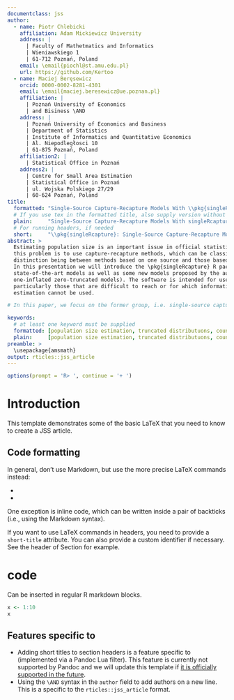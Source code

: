 ```yaml
---
documentclass: jss
author:
  - name: Piotr Chlebicki
    affiliation: Adam Mickiewicz University
    address: |
      | Faculty of Mathetmatics and Informatics
      | Wieniawskiego 1
      | 61-712 Poznań, Poland
    email: \email{piochl@st.amu.edu.pl}
    url: https://github.com/Kertoo
  - name: Maciej Beręsewicz
    orcid: 0000-0002-8281-4301
    email: \email{maciej.beresewicz@ue.poznan.pl}
    affiliation: |
      | Poznań University of Economics
      | and Bisiness \AND
    address: |
      | Poznań University of Economics and Business
      | Department of Statistics
      | Institute of Informatics and Quantitative Economics
      | Al. Niepodległosci 10
      | 61-875 Poznań, Poland
    affiliation2: |
      | Statistical Office in Poznań
    address2: |
      | Centre for Small Area Estimation
      | Statistical Office in Poznań
      | ul. Wojska Polskiego 27/29
      | 60-624 Poznań, Poland
title:
  formatted: "Single-Source Capture-Recapture Models With \\pkg{singleRcapture} and \\pkg{singleRcaptureExtra}"
  # If you use tex in the formatted title, also supply version without
  plain:     "Single-Source Capture-Recapture Models With singleRcapture and singleRcaptureExtra"
  # For running headers, if needed
  short:     "\\pkg{singleRcapture}: Single-Source Capture-Recapture Models"
abstract: >
  Estimating population size is an important issue in official statistics, social sciences and natural sciences. One way to approach  
  this problem is to use capture-recapture methods, which can be classified according to the number of sources used, the main
  distinction being between methods based on one source and those based on two or more sources.
  In this presentation we will introduce the \pkg{singleRcapture} R package for fitting SSCR models. The package implements
  state-of-the-art models as well as some new models proposed by the authors (e.g. extensions of zero-truncated one-inflated and
  one-inflated zero-truncated models). The software is intended for users interested in estimating the size of populations,
  particularly those that are difficult to reach or for which information is available from only one source and dual/multiple system
  estimation cannot be used. 

# In this paper, we focus on the former group, i.e. single-source capture-recapture (SSCR). SSCR models assume that observed counts follow truncated count distributions (e.g. zero-truncated Poisson, one-inflated zero-truncated geometric), and this assumption is used to estimate missing (hidden) zero counts. The literature includes applications of SSCR methods for estimating the number of undocumented migrants, cases of domestic violence or homeless people.

keywords:
  # at least one keyword must be supplied
  formatted: [population size estimation, truncated distributuons, count regression models, "\\proglang{R}"]
  plain:     [population size estimation, truncated distributuons, count regression models, R]
preamble: >
  \usepackage{amsmath}
output: rticles::jss_article
---
```


```r
options(prompt = 'R> ', continue = '+ ')
```

# Introduction

This template demonstrates some of the basic LaTeX that you need to know to create a JSS article.

## Code formatting

In general, don't use Markdown, but use the more precise LaTeX commands instead:

* \proglang{Java}
* \pkg{plyr}

One exception is inline code, which can be written inside a pair of backticks (i.e., using the Markdown syntax).

If you want to use LaTeX commands in headers, you need to provide a `short-title` attribute. You can also provide a custom identifier if necessary. See the header of Section \ref{r-code} for example.

# \proglang{R} code {short-title="R code" #r-code}

Can be inserted in regular R markdown blocks.

```r
x <- 1:10
x
```

## Features specific to \pkg{rticles} {short-title="Features specific to rticles"}

* Adding short titles to section headers is a feature specific to \pkg{rticles} (implemented via a Pandoc Lua filter). This feature is currently not supported by Pandoc and we will update this template if [it is officially supported in the future](https://github.com/jgm/pandoc/issues/4409).
* Using the `\AND` syntax in the `author` field to add authors on a new line. This is a specific to the `rticles::jss_article` format.

